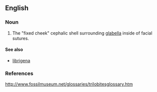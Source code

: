 ==English==

===Noun===
{{en-noun|fixigenae}}

# {{anatomy}} The "fixed cheek" cephalic shell surrounding [[glabella]] inside of facial sutures. 

====See also====
*[[librigena]]
===References===
http://www.fossilmuseum.net/glossaries/trilobitesglossary.htm